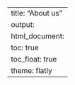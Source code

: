 ---
title: "About us"
output: 
  html_document:
    toc: true
    toc_float: true
    theme: flatly
---